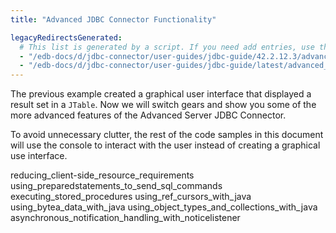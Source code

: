 ```yaml
---
title: "Advanced JDBC Connector Functionality"

legacyRedirectsGenerated:
  # This list is generated by a script. If you need add entries, use the `legacyRedirects` key.
  - "/edb-docs/d/jdbc-connector/user-guides/jdbc-guide/42.2.12.3/advanced_jdbc_connector_functionality.html"
  - "/edb-docs/d/jdbc-connector/user-guides/jdbc-guide/latest/advanced_jdbc_connector_functionality.html"
---
```


<div id="advanced_jdbc_connector_functionality" class="registered_link"></div>

The previous example created a graphical user interface that displayed a result set in a `JTable`. Now we will switch gears and show you some of the more advanced features of the Advanced Server JDBC Connector.

To avoid unnecessary clutter, the rest of the code samples in this document will use the console to interact with the user instead of creating a graphical use interface.

<div class="toctree" maxdepth="4">

reducing_client-side_resource_requirements using_preparedstatements_to_send_sql_commands executing_stored_procedures using_ref_cursors_with_java using_bytea_data_with_java using_object_types_and_collections_with_java asynchronous_notification_handling_with_noticelistener

</div>

